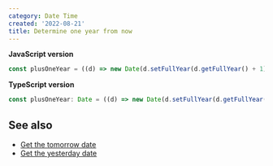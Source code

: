 ```yaml
---
category: Date Time
created: '2022-08-21'
title: Determine one year from now
---
```


**JavaScript version**

```js
const plusOneYear = ((d) => new Date(d.setFullYear(d.getFullYear() + 1)))(new Date());
```

**TypeScript version**

```js
const plusOneYear: Date = ((d) => new Date(d.setFullYear(d.getFullYear() + 1)))(new Date());
```

## See also

-   [Get the tomorrow date](https://phuoc.ng/collections/1-loc/get-the-tomorrow-date)
-   [Get the yesterday date](https://phuoc.ng/collections/1-loc/get-the-yesterday-date)
